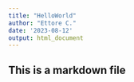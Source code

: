 ```yaml
---
title: "HelloWorld"
author: "Ettore C."
date: '2023-08-12'
output: html_document
---
```


## This is a markdown file

